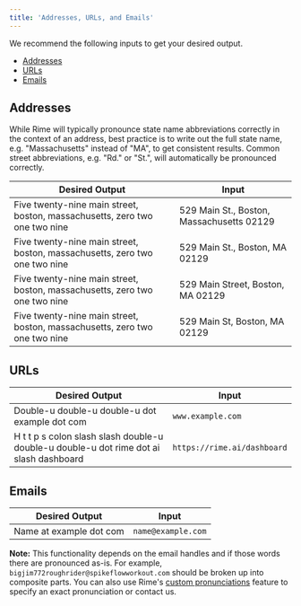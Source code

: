 ```yaml
---
title: 'Addresses, URLs, and Emails'
---
```


We recommend the following inputs to get your desired output.
- [Addresses](#addresses)
- [URLs](#urls)
- [Emails](#emails)

## Addresses

While Rime will typically pronounce state name abbreviations correctly in the context of an address, best practice is to write out the full state name, e.g. "Massachusetts" instead of "MA", to get consistent results. Common street abbreviations, e.g. "Rd." or "St.", will automatically be pronounced correctly.

| Desired Output | Input |
| --- | --- |
| Five twenty-nine main street, boston, massachusetts, zero two one two nine | 529 Main St., Boston, Massachusetts 02129 |
| Five twenty-nine main street, boston, massachusetts, zero two one two nine | 529 Main St., Boston, MA 02129 |
| Five twenty-nine main street, boston, massachusetts, zero two one two nine | 529 Main Street, Boston, MA 02129 |
| Five twenty-nine main street, boston, massachusetts, zero two one two nine | 529 Main St, Boston, MA 02129 |

## URLs

| Desired Output | Input |
| --- | --- |
| Double-u double-u double-u dot example dot com | `www.example.com` |
| H t t p s colon slash slash double-u double-u double-u dot rime dot ai slash dashboard | `https://rime.ai/dashboard` |

## Emails

| Desired Output | Input |
| --- | --- |
| Name at example dot com | `name@example.com` |

**Note:** This functionality depends on the email handles and if those words there are pronounced as-is. For example, `bigjim772roughrider@spikeflowworkout.com` should be broken up into composite parts. You can also use Rime's [custom pronunciations](/api-reference/custom-pronunciations) feature to specify an exact pronunciation or contact us.

